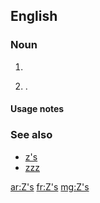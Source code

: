 ==English==

===Noun===
{{head|en|plural}}

# {{plural of|Z|lang=en}}
# {{alternative case form of|z's|lang=en|nodot=1}} {{gloss|sleep}}.

====Usage notes====
{{U:en:plurals of letters}}

===See also===
* [[z's]]
* [[zzz]]

[[ar:Z's]]
[[fr:Z's]]
[[mg:Z's]]